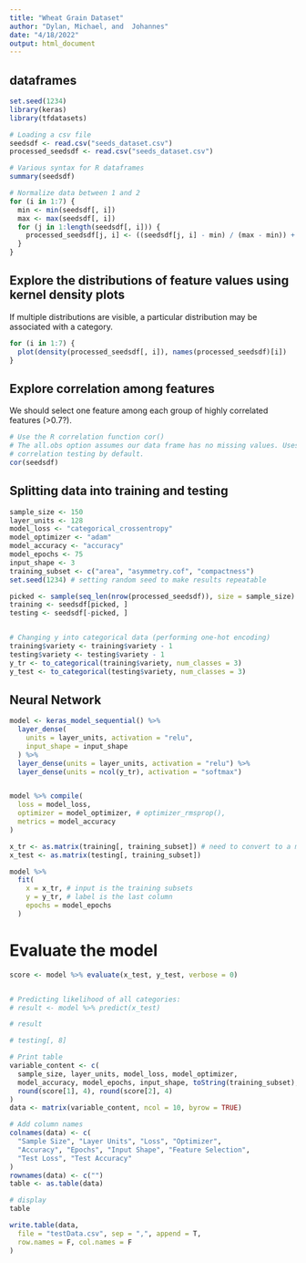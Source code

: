 ```yaml
---
title: "Wheat Grain Dataset"
author: "Dylan, Michael, and  Johannes"
date: "4/18/2022"
output: html_document
---
```




## dataframes 
```r
set.seed(1234)
library(keras)
library(tfdatasets)

# Loading a csv file
seedsdf <- read.csv("seeds_dataset.csv")
processed_seedsdf <- read.csv("seeds_dataset.csv")

# Various syntax for R dataframes
summary(seedsdf)

# Normalize data between 1 and 2
for (i in 1:7) {
  min <- min(seedsdf[, i])
  max <- max(seedsdf[, i])
  for (j in 1:length(seedsdf[, i])) {
    processed_seedsdf[j, i] <- ((seedsdf[j, i] - min) / (max - min)) + 1
  }
}
```

## Explore the distributions of feature values using kernel density plots
If multiple distributions are visible, a particular distribution may be associated with a category. 
```r
for (i in 1:7) {
  plot(density(processed_seedsdf[, i]), names(processed_seedsdf)[i])
}
```

## Explore correlation among features
We should select one feature among each group of highly correlated features (>0.7?).
```r
# Use the R correlation function cor()
# The all.obs option assumes our data frame has no missing values. Uses Pearson
# correlation testing by default.
cor(seedsdf)
```

## Splitting data into training and testing
```r
sample_size <- 150
layer_units <- 128
model_loss <- "categorical_crossentropy"
model_optimizer <- "adam"
model_accuracy <- "accuracy"
model_epochs <- 75
input_shape <- 3
training_subset <- c("area", "asymmetry.cof", "compactness")
set.seed(1234) # setting random seed to make results repeatable

picked <- sample(seq_len(nrow(processed_seedsdf)), size = sample_size)
training <- seedsdf[picked, ]
testing <- seedsdf[-picked, ]


# Changing y into categorical data (performing one-hot encoding)
training$variety <- training$variety - 1
testing$variety <- testing$variety - 1
y_tr <- to_categorical(training$variety, num_classes = 3)
y_test <- to_categorical(testing$variety, num_classes = 3)
```

## Neural Network
```r
model <- keras_model_sequential() %>%
  layer_dense(
    units = layer_units, activation = "relu",
    input_shape = input_shape
  ) %>%
  layer_dense(units = layer_units, activation = "relu") %>%
  layer_dense(units = ncol(y_tr), activation = "softmax")


model %>% compile(
  loss = model_loss,
  optimizer = model_optimizer, # optimizer_rmsprop(),
  metrics = model_accuracy
)

x_tr <- as.matrix(training[, training_subset]) # need to convert to a matrix
x_test <- as.matrix(testing[, training_subset])

model %>%
  fit(
    x = x_tr, # input is the training subsets
    y = y_tr, # label is the last column
    epochs = model_epochs
  )
```

# Evaluate the model
```r
score <- model %>% evaluate(x_test, y_test, verbose = 0)


# Predicting likelihood of all categories:
# result <- model %>% predict(x_test)

# result

# testing[, 8]

# Print table
variable_content <- c(
  sample_size, layer_units, model_loss, model_optimizer,
  model_accuracy, model_epochs, input_shape, toString(training_subset),
  round(score[1], 4), round(score[2], 4)
)
data <- matrix(variable_content, ncol = 10, byrow = TRUE)

# Add column names
colnames(data) <- c(
  "Sample Size", "Layer Units", "Loss", "Optimizer",
  "Accuracy", "Epochs", "Input Shape", "Feature Selection",
  "Test Loss", "Test Accuracy"
)
rownames(data) <- c("")
table <- as.table(data)

# display
table

write.table(data,
  file = "testData.csv", sep = ",", append = T,
  row.names = F, col.names = F
)
```
